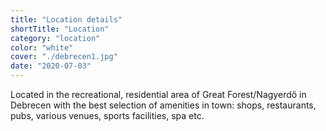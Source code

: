 ```yaml
---
title: "Location details"
shortTitle: "Location"
category: "location"
color: "white"
cover: "./debrecen1.jpg"
date: "2020-07-03"
---
```


Located in the recreational, residential area of Great Forest/Nagyerdő in Debrecen with the best selection of amenities in town: shops, restaurants, pubs, various venues, sports facilities, spa etc.